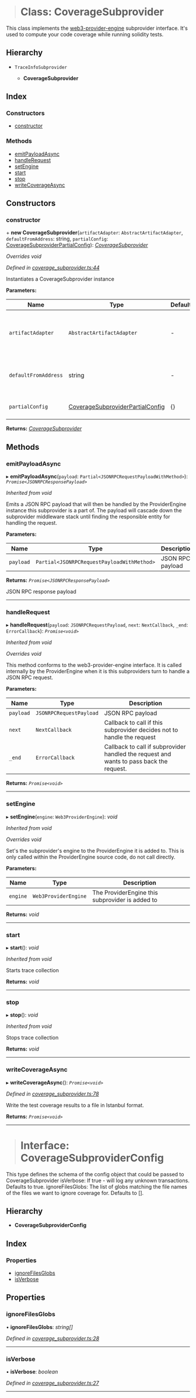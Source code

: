 > # Class: CoverageSubprovider

This class implements the [web3-provider-engine](https://github.com/MetaMask/provider-engine) subprovider interface.
It's used to compute your code coverage while running solidity tests.

## Hierarchy

* `TraceInfoSubprovider`

  * **CoverageSubprovider**

## Index

### Constructors

* [constructor](#constructor)

### Methods

* [emitPayloadAsync](#emitpayloadasync)
* [handleRequest](#handlerequest)
* [setEngine](#setengine)
* [start](#start)
* [stop](#stop)
* [writeCoverageAsync](#writecoverageasync)

## Constructors

###  constructor

\+ **new CoverageSubprovider**(`artifactAdapter`: `AbstractArtifactAdapter`, `defaultFromAddress`: string, `partialConfig`: [CoverageSubproviderPartialConfig](#coveragesubproviderpartialconfig)): *[CoverageSubprovider](#class-coveragesubprovider)*

*Overrides void*

*Defined in [coverage_subprovider.ts:44](https://github.com/0xProject/0x-monorepo/blob/b834b7060/packages/sol-coverage/src/coverage_subprovider.ts#L44)*

Instantiates a CoverageSubprovider instance

**Parameters:**

Name | Type | Default | Description |
------ | ------ | ------ | ------ |
`artifactAdapter` | `AbstractArtifactAdapter` | - | Adapter for used artifacts format (0x, truffle, giveth, etc.) |
`defaultFromAddress` | string | - | default from address to use when sending transactions |
`partialConfig` | [CoverageSubproviderPartialConfig](#coveragesubproviderpartialconfig) |  {} | Partial configuration object  |

**Returns:** *[CoverageSubprovider](#class-coveragesubprovider)*

## Methods

###  emitPayloadAsync

▸ **emitPayloadAsync**(`payload`: `Partial<JSONRPCRequestPayloadWithMethod>`): *`Promise<JSONRPCResponsePayload>`*

*Inherited from void*



Emits a JSON RPC payload that will then be handled by the ProviderEngine instance
this subprovider is a part of. The payload will cascade down the subprovider middleware
stack until finding the responsible entity for handling the request.

**Parameters:**

Name | Type | Description |
------ | ------ | ------ |
`payload` | `Partial<JSONRPCRequestPayloadWithMethod>` | JSON RPC payload |

**Returns:** *`Promise<JSONRPCResponsePayload>`*

JSON RPC response payload

___

###  handleRequest

▸ **handleRequest**(`payload`: `JSONRPCRequestPayload`, `next`: `NextCallback`, `_end`: `ErrorCallback`): *`Promise<void>`*

*Inherited from void*

*Overrides void*



This method conforms to the web3-provider-engine interface.
It is called internally by the ProviderEngine when it is this subproviders
turn to handle a JSON RPC request.

**Parameters:**

Name | Type | Description |
------ | ------ | ------ |
`payload` | `JSONRPCRequestPayload` | JSON RPC payload |
`next` | `NextCallback` | Callback to call if this subprovider decides not to handle the request |
`_end` | `ErrorCallback` | Callback to call if subprovider handled the request and wants to pass back the request.  |

**Returns:** *`Promise<void>`*

___

###  setEngine

▸ **setEngine**(`engine`: `Web3ProviderEngine`): *void*

*Inherited from void*

*Overrides void*



Set's the subprovider's engine to the ProviderEngine it is added to.
This is only called within the ProviderEngine source code, do not call
directly.

**Parameters:**

Name | Type | Description |
------ | ------ | ------ |
`engine` | `Web3ProviderEngine` | The ProviderEngine this subprovider is added to  |

**Returns:** *void*

___

###  start

▸ **start**(): *void*

*Inherited from void*



Starts trace collection

**Returns:** *void*

___

###  stop

▸ **stop**(): *void*

*Inherited from void*



Stops trace collection

**Returns:** *void*

___

###  writeCoverageAsync

▸ **writeCoverageAsync**(): *`Promise<void>`*

*Defined in [coverage_subprovider.ts:78](https://github.com/0xProject/0x-monorepo/blob/b834b7060/packages/sol-coverage/src/coverage_subprovider.ts#L78)*

Write the test coverage results to a file in Istanbul format.

**Returns:** *`Promise<void>`*

<hr />

> # Interface: CoverageSubproviderConfig

This type defines the schema of the config object that could be passed to CoverageSubprovider
isVerbose: If true - will log any unknown transactions. Defaults to true.
ignoreFilesGlobs: The list of globs matching the file names of the files we want to ignore coverage for. Defaults to [].

## Hierarchy

* **CoverageSubproviderConfig**

## Index

### Properties

* [ignoreFilesGlobs](#ignorefilesglobs)
* [isVerbose](#isverbose)

## Properties

###  ignoreFilesGlobs

• **ignoreFilesGlobs**: *string[]*

*Defined in [coverage_subprovider.ts:28](https://github.com/0xProject/0x-monorepo/blob/b834b7060/packages/sol-coverage/src/coverage_subprovider.ts#L28)*

___

###  isVerbose

• **isVerbose**: *boolean*

*Defined in [coverage_subprovider.ts:27](https://github.com/0xProject/0x-monorepo/blob/b834b7060/packages/sol-coverage/src/coverage_subprovider.ts#L27)*

<hr />

